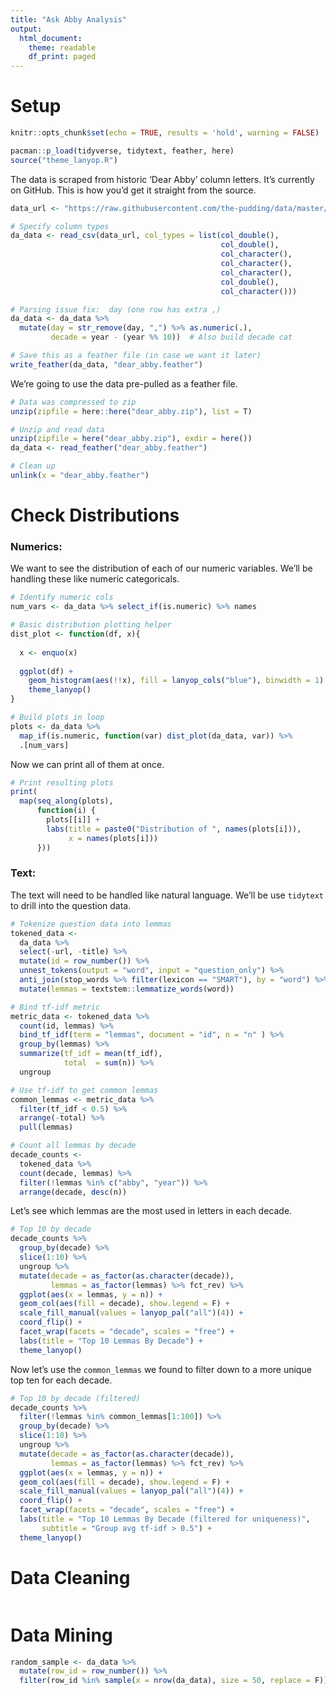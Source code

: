 ```yaml
---
title: "Ask Abby Analysis"
output:
  html_document:
    theme: readable
    df_print: paged
---
```


# Setup

```r
knitr::opts_chunk$set(echo = TRUE, results = 'hold', warning = FALSE)

pacman::p_load(tidyverse, tidytext, feather, here)
source("theme_lanyop.R")
```

The data is scraped from historic 'Dear Abby' column letters.  It's currently on GitHub.  This is how you'd get it straight from the source.
```r
data_url <- "https://raw.githubusercontent.com/the-pudding/data/master/dearabby/raw_da_qs.csv"

# Specify column types
da_data <- read_csv(data_url, col_types = list(col_double(),
                                               col_double(),
                                               col_character(),
                                               col_character(),
                                               col_character(),
                                               col_double(),
                                               col_character()))

# Parsing issue fix:  day (one row has extra ,)
da_data <- da_data %>% 
  mutate(day = str_remove(day, ",") %>% as.numeric(.),
         decade = year - (year %% 10))  # Also build decade cat

# Save this as a feather file (in case we want it later)
write_feather(da_data, "dear_abby.feather")
```

We're going to use the data pre-pulled as a feather file.
```r
# Data was compressed to zip
unzip(zipfile = here::here("dear_abby.zip"), list = T)

# Unzip and read data
unzip(zipfile = here("dear_abby.zip"), exdir = here())
da_data <- read_feather("dear_abby.feather")

# Clean up
unlink(x = "dear_abby.feather")
```


# Check Distributions

### Numerics:

We want to see the distribution of each of our numeric variables.  We'll be handling these like numeric categoricals.
```r
# Identify numeric cols
num_vars <- da_data %>% select_if(is.numeric) %>% names

# Basic distribution plotting helper
dist_plot <- function(df, x){
  
  x <- enquo(x)
  
  ggplot(df) + 
    geom_histogram(aes(!!x), fill = lanyop_cols("blue"), binwidth = 1) +
    theme_lanyop()
}

# Build plots in loop
plots <- da_data %>% 
  map_if(is.numeric, function(var) dist_plot(da_data, var)) %>% 
  .[num_vars]
```

Now we can print all of them at once.
```r
# Print resulting plots
print(
  map(seq_along(plots), 
      function(i) {
        plots[[i]] + 
        labs(title = paste0("Distribution of ", names(plots[i])),
             x = names(plots[i]))
      }))
```

### Text:

The text will need to be handled like natural language.  We'll be use `tidytext` to drill into the question data.
```r
# Tokenize question data into lemmas
tokened_data <- 
  da_data %>% 
  select(-url, -title) %>% 
  mutate(id = row_number()) %>% 
  unnest_tokens(output = "word", input = "question_only") %>% 
  anti_join(stop_words %>% filter(lexicon == "SMART"), by = "word") %>% 
  mutate(lemmas = textstem::lemmatize_words(word))

# Bind tf-idf metric
metric_data <- tokened_data %>% 
  count(id, lemmas) %>% 
  bind_tf_idf(term = "lemmas", document = "id", n = "n" ) %>% 
  group_by(lemmas) %>% 
  summarize(tf_idf = mean(tf_idf),
            total  = sum(n)) %>% 
  ungroup 

# Use tf-idf to get common lemmas
common_lemmas <- metric_data %>% 
  filter(tf_idf < 0.5) %>% 
  arrange(-total) %>% 
  pull(lemmas)

# Count all lemmas by decade
decade_counts <- 
  tokened_data %>% 
  count(decade, lemmas) %>% 
  filter(!lemmas %in% c("abby", "year")) %>%
  arrange(decade, desc(n))
```

Let's see which lemmas are the most used in letters in each decade.
```r
# Top 10 by decade
decade_counts %>% 
  group_by(decade) %>% 
  slice(1:10) %>% 
  ungroup %>% 
  mutate(decade = as_factor(as.character(decade)),
         lemmas = as_factor(lemmas) %>% fct_rev) %>% 
  ggplot(aes(x = lemmas, y = n)) +
  geom_col(aes(fill = decade), show.legend = F) +
  scale_fill_manual(values = lanyop_pal("all")(4)) +
  coord_flip() +
  facet_wrap(facets = "decade", scales = "free") +
  labs(title = "Top 10 Lemmas By Decade") +
  theme_lanyop()
```

Now let's use the `common_lemmas` we found to filter down to a more unique top ten for each decade.
```r
# Top 10 by decade (filtered)
decade_counts %>% 
  filter(!lemmas %in% common_lemmas[1:100]) %>%
  group_by(decade) %>% 
  slice(1:10) %>% 
  ungroup %>% 
  mutate(decade = as_factor(as.character(decade)),
         lemmas = as_factor(lemmas) %>% fct_rev) %>% 
  ggplot(aes(x = lemmas, y = n)) +
  geom_col(aes(fill = decade), show.legend = F) +
  scale_fill_manual(values = lanyop_pal("all")(4)) +
  coord_flip() +
  facet_wrap(facets = "decade", scales = "free") +
  labs(title = "Top 10 Lemmas By Decade (filtered for uniqueness)", 
       subtitle = "Group avg tf-idf > 0.5") +
  theme_lanyop()
```

# Data Cleaning

```r

```


# Data Mining

```r
random_sample <- da_data %>% 
  mutate(row_id = row_number()) %>% 
  filter(row_id %in% sample(x = nrow(da_data), size = 50, replace = F))
```
